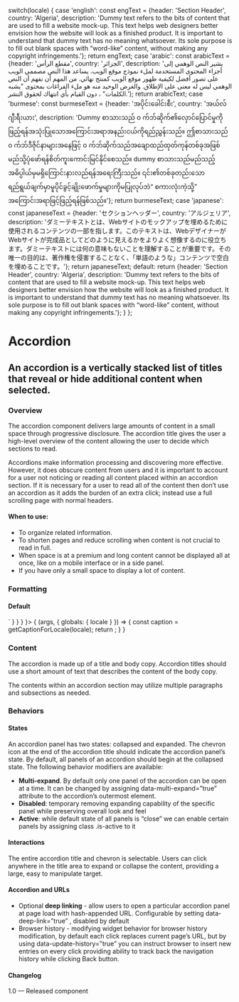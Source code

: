 
  switch(locale) {
    case 'english': const engText = {header: 'Section Header', country: 'Algeria', description: 'Dummy text refers to the bits of content that are used to fill a website mock-up. This text helps web designers better envision how the website will look as a finished product. It is important to understand that dummy text has no meaning whatsoever. Its sole purpose is to fill out blank spaces with “word-like” content, without making any copyright infringements.'}; return engText;
    case 'arabic': const arabicText = {header: 'مقطع الرأس', country: 'الجزائر', description: 'يشير النص الوهمي إلى أجزاء المحتوى المستخدمة لملء نموذج موقع الويب. يساعد هذا النص مصممي الويب على تصور أفضل لكيفية ظهور موقع الويب كمنتج نهائي. من المهم أن نفهم أن النص الوهمي ليس له معنى على الإطلاق. والغرض الوحيد منه هو ملء الفراغات بمحتوى "يشبه الكلمات" ، دون القيام بأي انتهاك لحقوق النشر.'}; return arabicText;
    case 'burmese': const burmeseText = {header: 'အပိုင်းခေါင်းစီး', country: 'အယ်လ်ဂျီးရီးယား', description: 'Dummy စာသားသည် ၀ က်ဘ်ဆိုက်၏လှောင်ပြောင်မှုကိုဖြည့်ရန်အသုံးပြုသောအကြောင်းအရာအနည်းငယ်ကိုရည်ညွှန်းသည်။ ဤစာသားသည် ၀ က်ဘ်ဒီဇိုင်နာများအနေဖြင့် ၀ က်ဘ်ဆိုက်သည်အချောထည်ထုတ်ကုန်တစ်ခုအဖြစ်မည်သို့ပုံဖော်ရန်စိတ်ကူးကောင်းမြင်နိုင်စေသည်။ dummy စာသားသည်မည်သည့်အဓိပ္ပါယ်မှမရှိကြောင်းနားလည်ရန်အရေးကြီးသည်။ ၎င်း၏တစ်ခုတည်းသောရည်ရွယ်ချက်မှာမူပိုင်ခွင့်ချိုးဖောက်မှုများကိုမပြုလုပ်ဘဲ“ စကားလုံးကဲ့သို့” အကြောင်းအရာဖြင့်ဖြည့်ရန်ဖြစ်သည်။'}; return burmeseText;
    case 'japanese': const japaneseText = {header: 'セクションヘッダー', country: 'アルジェリア', description: 'ダミーテキストとは、Webサイトのモックアップを埋めるために使用されるコンテンツの一部を指します。このテキストは、WebデザイナーがWebサイトが完成品としてどのように見えるかをよりよく想像するのに役立ちます。ダミーテキストには何の意味もないことを理解することが重要です。その唯一の目的は、著作権を侵害することなく、「単語のような」コンテンツで空白を埋めることです。'}; return japaneseText;
    default:
      return {header: 'Section Header', country: 'Algeria', description: 'Dummy text refers to the bits of content that are used to fill a website mock-up. This text helps web designers better envision how the website will look as a finished product. It is important to understand that dummy text has no meaning whatsoever. Its sole purpose is to fill out blank spaces with “word-like” content, without making any copyright infringements.'};
  }
};

<Meta title="Components/UI components/Accordion" component={Accordion} />

# Accordion
## An accordion is a vertically stacked list of titles that reveal or hide additional content when selected.

### Overview
The accordion component delivers large amounts of content in a small space through progressive disclosure. The accordion title gives the user a high-level overview of the content allowing the user to decide which sections to read.

Accordions make information processing and discovering more effective. However, it does obscure content from users and it is important to account for a user not noticing or reading all content placed within an accordion section. If it is necessary for a user to read all of the content then don’t use an accordion as it adds the burden of an extra click; instead use a full scrolling page with normal headers.

#### When to use:
- To organize related information.
- To shorten pages and reduce scrolling when content is not crucial to read in full.
- When space is at a premium and long content cannot be displayed all at once, like on a mobile interface or in a side panel.
- If you have only a small space to display a lot of content.


### Formatting

#### Default

<Canvas>
  <Story 
      name="Accordion"
      parameters={
        { 
          docs: { 
            source: { 
              code: `<dfdf>`
            }
          }
        }
      }>
    {
      (args, { globals: { locale } }) => {
        const caption = getCaptionForLocale(locale);
        return <Accordion headerText={caption.header} descriptionText={caption.description}></Accordion>;
      }
    }
  </Story>
</Canvas>


### Content

The accordion is made up of a title and body copy. Accordion titles should use a short amount of text that describes the content of the body copy.

The contents within an accordion section may utilize multiple paragraphs and subsections as needed.


### Behaviors

#### States

An accordion panel  has two states: collapsed and expanded. The chevron icon at the end of the accordion title should indicate the accordion panel’s state. By default, all panels of an accordion should begin at the collapsed state. The following behavior modifiers are available: 

- **Multi-expand**. By default only one panel of the accordion can be open at a time. It can be changed by assigning  data-multi-expand=”true”  attribute to the accordion’s outermost element. 
- **Disabled**: temporary removing expanding capability of the specific panel while preserving overall look and feel
- **Active**: while default state of all panels is “close” we can enable certain panels by assigning class  .is-active  to it


#### Interactions

The entire accordion title and chevron is selectable. Users can click anywhere in the title area to expand or collapse the content, providing a large, easy to manipulate target.

#### Accordion and URLs

- Optional **deep linking** - allow users to open a particular accordion panel at page load with hash-appended URL. Configurable by setting  data-deep-link=”true” , disabled by default
- Browser history - modifying widget behavior for browser history modification, by default each click replaces current page’s URL, but by using  data-update-history=”true”  you can instruct browser to insert new entries on every click providing ability to track back the navigation history while clicking Back button.


#### Changelog
1.0 — Released component